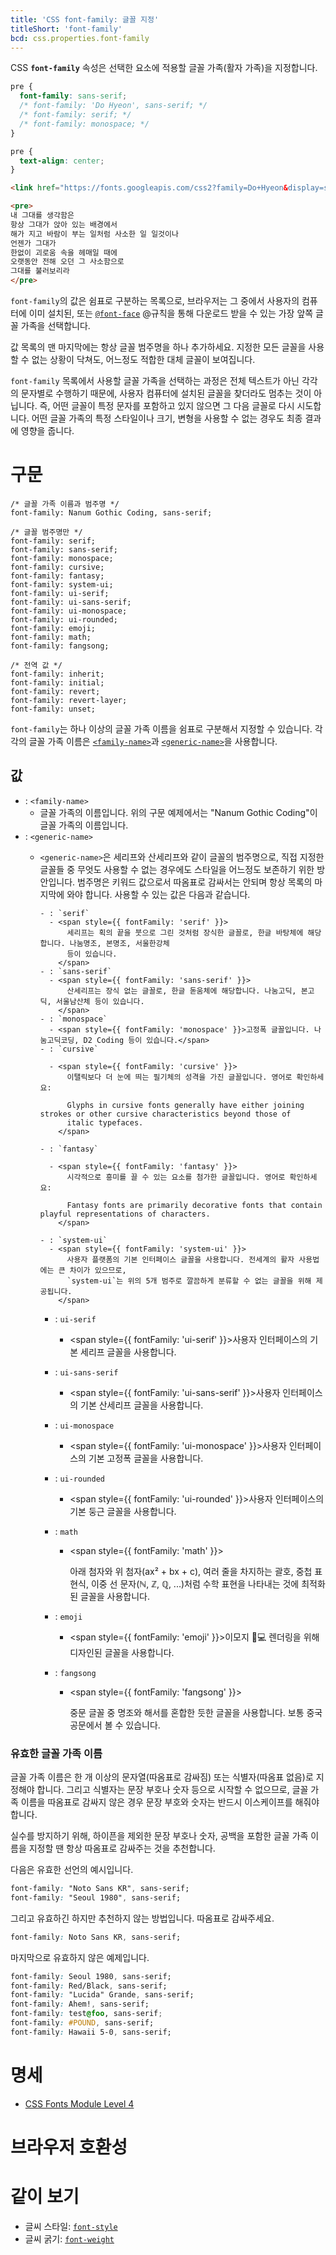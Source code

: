 ```yaml
---
title: 'CSS font-family: 글꼴 지정'
titleShort: 'font-family'
bcd: css.properties.font-family
---
```


CSS **`font-family`** 속성은 선택한 요소에 적용할 글꼴 가족(활자 가족)을 지정합니다.

```css hidden name=demo
pre {
  font-family: sans-serif;
  /* font-family: 'Do Hyeon', sans-serif; */
  /* font-family: serif; */
  /* font-family: monospace; */
}
```

```css hidden editable=false name=demo filename=style
pre {
  text-align: center;
}
```

```html hidden editable=false name=demo filename=font
<link href="https://fonts.googleapis.com/css2?family=Do+Hyeon&display=swap" rel="stylesheet" />
```

```html hidden name=demo
<pre>
내 그대를 생각함은
항상 그대가 앉아 있는 배경에서
해가 지고 바람이 부는 일처럼 사소한 일 일것이나
언젠가 그대가
한없이 괴로움 속을 헤매일 때에
오랫동안 전해 오던 그 사소함으로
그대를 불러보리라
</pre>
```

<LiveExample height={240} lang="css" name="demo" />

`font-family`의 값은 쉼표로 구분하는 목록으로, 브라우저는 그 중에서 사용자의 컴퓨터에 이미 설치된, 또는 [`@font-face`](./@font-face) @규칙을 통해 다운로드 받을 수 있는 가장 앞쪽 글꼴 가족을 선택합니다.

값 목록의 맨 마지막에는 항상 글꼴 범주명을 하나 추가하세요. 지정한 모든 글꼴을 사용할 수 없는 상황이 닥쳐도, 어느정도 적합한 대체 글꼴이 보여집니다.

`font-family` 목록에서 사용할 글꼴 가족을 선택하는 과정은 전체 텍스트가 아닌 각각의 문자별로 수행하기 때문에, 사용자 컴퓨터에 설치된 글꼴을 찾더라도 멈추는 것이 아닙니다. 즉, 어떤 글꼴이 특정 문자를 포함하고 있지 않으면 그 다음 글꼴로 다시 시도합니다. 어떤 글꼴 가족의 특정 스타일이나 크기, 변형을 사용할 수 없는 경우도 최종 결과에 영향을 줍니다.

# 구문

```css-prop
/* 글꼴 가족 이름과 범주명 */
font-family: Nanum Gothic Coding, sans-serif;

/* 글꼴 범주명만 */
font-family: serif;
font-family: sans-serif;
font-family: monospace;
font-family: cursive;
font-family: fantasy;
font-family: system-ui;
font-family: ui-serif;
font-family: ui-sans-serif;
font-family: ui-monospace;
font-family: ui-rounded;
font-family: emoji;
font-family: math;
font-family: fangsong;

/* 전역 값 */
font-family: inherit;
font-family: initial;
font-family: revert;
font-family: revert-layer;
font-family: unset;
```

`font-family`는 하나 이상의 글꼴 가족 이름을 쉼표로 구분해서 지정할 수 있습니다. 각각의 글꼴 가족 이름은 [`<family-name>`](#term-family-name)과 [`<generic-name>`](#term-generic-name)을 사용합니다.

## 값

- : `<family-name>`
  - 글꼴 가족의 이름입니다. 위의 구문 예제에서는 "Nanum Gothic Coding"이 글꼴 가족의 이름입니다.
- : `<generic-name>`
  - `<generic-name>`은 세리프와 산세리프와 같이 글꼴의 범주명으로, 직접 지정한 글꼴들 중 무엇도 사용할 수 없는 경우에도 스타일을 어느정도 보존하기 위한 방안입니다. 범주명은 키워드 값으로서 따옴표로 감싸서는 안되며 항상 목록의 마지막에 와야 합니다. 사용할 수 있는 값은 다음과 같습니다.

        - : `serif`
          - <span style={{ fontFamily: 'serif' }}>
              세리프는 획의 끝을 붓으로 그린 것처럼 장식한 글꼴로, 한글 바탕체에 해당합니다. 나눔명조, 본명조, 서울한강체
              등이 있습니다.
            </span>
        - : `sans-serif`
          - <span style={{ fontFamily: 'sans-serif' }}>
              산세리프는 장식 없는 글꼴로, 한글 돋움체에 해당합니다. 나눔고딕, 본고딕, 서울남산체 등이 있습니다.
            </span>
        - : `monospace`
          - <span style={{ fontFamily: 'monospace' }}>고정폭 글꼴입니다. 나눔고딕코딩, D2 Coding 등이 있습니다.</span>
        - : `cursive`

          - <span style={{ fontFamily: 'cursive' }}>
              이탤릭보다 더 눈에 띄는 필기체의 성격을 가진 글꼴입니다. 영어로 확인하세요:

              Glyphs in cursive fonts generally have either joining strokes or other cursive characteristics beyond those of
              italic typefaces.
            </span>

        - : `fantasy`

          - <span style={{ fontFamily: 'fantasy' }}>
              시각적으로 흥미를 끌 수 있는 요소를 첨가한 글꼴입니다. 영어로 확인하세요:

              Fantasy fonts are primarily decorative fonts that contain playful representations of characters.
            </span>

        - : `system-ui`
          - <span style={{ fontFamily: 'system-ui' }}>
              사용자 플랫폼의 기본 인터페이스 글꼴을 사용합니다. 전세계의 활자 사용법에는 큰 차이가 있으므로,
              `system-ui`는 위의 5개 범주로 깔끔하게 분류할 수 없는 글꼴을 위해 제공됩니다.
            </span>

    - : `ui-serif`
      - <span style={{ fontFamily: 'ui-serif' }}>사용자 인터페이스의 기본 세리프 글꼴을 사용합니다.</span>
    - : `ui-sans-serif`
      - <span style={{ fontFamily: 'ui-sans-serif' }}>사용자 인터페이스의 기본 산세리프 글꼴을 사용합니다.</span>
    - : `ui-monospace`
      - <span style={{ fontFamily: 'ui-monospace' }}>사용자 인터페이스의 기본 고정폭 글꼴을 사용합니다.</span>
    - : `ui-rounded`
      - <span style={{ fontFamily: 'ui-rounded' }}>사용자 인터페이스의 기본 둥근 글꼴을 사용합니다.</span>
    - : `math`
      - <span style={{ fontFamily: 'math' }}>

        아래 첨자와 위 첨자(ax² + bx + c), 여러 줄을 차지하는 괄호, 중첩 표현식, 이중 선 문자(ℕ, ℤ, ℚ, ...)처럼 수학
        표현을 나타내는 것에 최적화된 글꼴을 사용합니다.

        </span>

    - : `emoji`
      - <span style={{ fontFamily: 'emoji' }}>이모지 📕💻 렌더링을 위해 디자인된 글꼴을 사용합니다.</span>
    - : `fangsong`
      - <span style={{ fontFamily: 'fangsong' }}>

        중문 글꼴 중 명조와 해서를 혼합한 듯한 글꼴을 사용합니다. 보통 중국 공문에서 볼 수 있습니다.

        </span>

### 유효한 글꼴 가족 이름

글꼴 가족 이름은 한 개 이상의 문자열(따옴표로 감싸짐) 또는 식별자(따옴표 없음)로 지정해야 합니다. 그리고 식별자는 문장 부호나 숫자 등으로 시작할 수 없으므로, 글꼴 가족 이름을 따옴표로 감싸지 않은 경우 문장 부호와 숫자는 반드시 이스케이프를 해줘야 합니다.

실수를 방지하기 위해, 하이픈을 제외한 문장 부호나 숫자, 공백을 포함한 글꼴 가족 이름을 지정할 땐 항상 따옴표로 감싸주는 것을 추천합니다.

다음은 유효한 선언의 예시입니다.

```css variant=good
font-family: "Noto Sans KR", sans-serif;
font-family: "Seoul 1980", sans-serif;
```

그리고 유효하긴 하지만 추천하지 않는 방법입니다. 따옴표로 감싸주세요.

```css
font-family: Noto Sans KR, sans-serif;
```

마지막으로 유효하지 않은 예제입니다.

```css variant=bad
font-family: Seoul 1980, sans-serif;
font-family: Red/Black, sans-serif;
font-family: "Lucida" Grande, sans-serif;
font-family: Ahem!, sans-serif;
font-family: test@foo, sans-serif;
font-family: #POUND, sans-serif;
font-family: Hawaii 5-0, sans-serif;
```

# 명세

- [CSS Fonts Module Level 4](https://drafts.csswg.org/css-fonts/#font-family-prop)

# 브라우저 호환성

<BrowserCompat data={props.bcd} />

# 같이 보기

- 글씨 스타일: [`font-style`](./font-style)
- 글씨 굵기: [`font-weight`](./font-weight)
